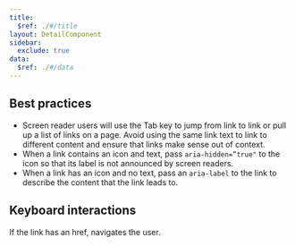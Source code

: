 ```yaml
---
title:
  $ref: ./#/title
layout: DetailComponent
sidebar:
  exclude: true
data:
  $ref: ./#/data
---
```


## Best practices

- Screen reader users will use the Tab key to jump from link to link or pull up a list of links on a page. Avoid using the same link text to link to different content and ensure that links make sense out of context.
- When a link contains an icon and text, pass `aria-hidden=”true"` to the icon so that its label is not announced by screen readers.
- When a link has an icon and no text, pass an `aria-label` to the link to describe the content that the link leads to.

## Keyboard interactions

<KeyboardControls>
<KeyboardControl keyOrCombos="Enter">

If the link has an href, navigates the user.

</KeyboardControl>
</KeyboardControls>
